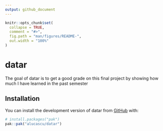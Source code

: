 ```yaml
---
output: github_document
---
```


<!-- README.md is generated from README.Rmd. Please edit that file -->

```r
knitr::opts_chunk$set(
  collapse = TRUE,
  comment = "#>",
  fig.path = "man/figures/README-",
  out.width = "100%"
)
```

# datar

<!-- badges: start -->
<!-- badges: end -->

The goal of datar is to get a good grade on this final project by showing how much I have learned in the past semester

## Installation

You can install the development version of datar from [GitHub](https://github.com/) with:

``` r
# install.packages("pak")
pak::pak("alucascu/datar")
```
